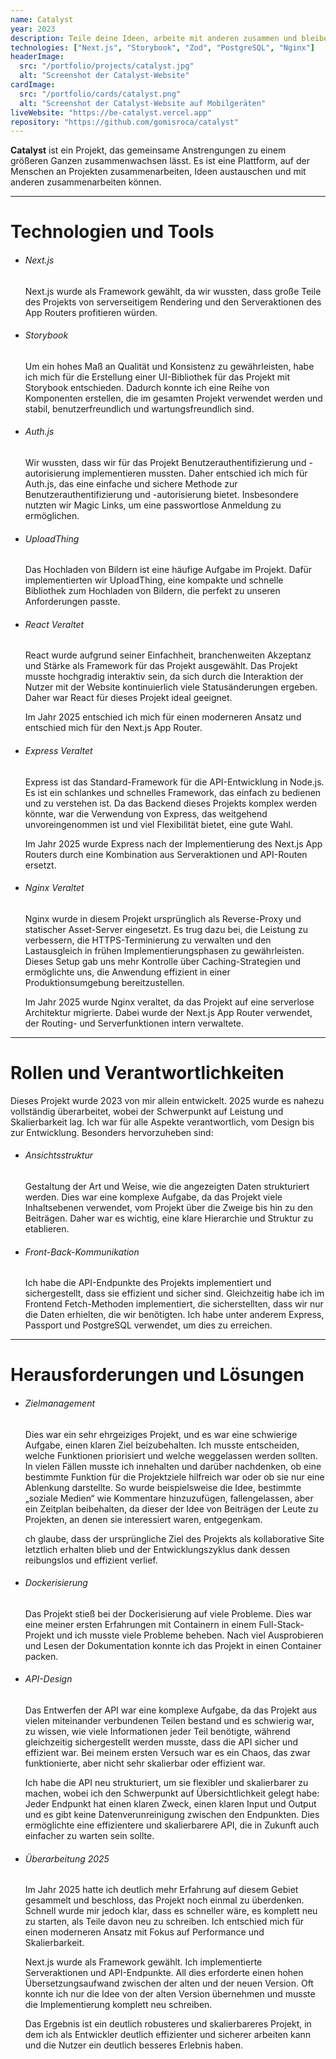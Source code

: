 ```yaml
---
name: Catalyst
year: 2023
description: Teile deine Ideen, arbeite mit anderen zusammen und bleibe auf dem Laufenden.
technologies: ["Next.js", "Storybook", "Zod", "PostgreSQL", "Nginx"]
headerImage:
  src: "/portfolio/projects/catalyst.jpg"
  alt: "Screenshot der Catalyst-Website"
cardImage:
  src: "/portfolio/cards/catalyst.png"
  alt: "Screenshot der Catalyst-Website auf Mobilgeräten"
liveWebsite: "https://be-catalyst.vercel.app"
repository: "https://github.com/gomisroca/catalyst"
---
```


<strong>Catalyst</strong> ist ein Projekt, das gemeinsame Anstrengungen zu einem
größeren Ganzen zusammenwachsen lässt. Es ist eine Plattform, auf der Menschen
an Projekten zusammenarbeiten, Ideen austauschen und mit anderen
zusammenarbeiten können.

<hr />

<h1 class="text-2xl">Technologien und Tools</h1>
<ul>
  <li>
    <h6 className="text-lg font-semibold">Next.js</h6>
    <p>
      Next.js wurde als Framework gewählt, da wir wussten, dass große Teile des
      Projekts von serverseitigem Rendering und den Serveraktionen des App
      Routers profitieren würden.
    </p>
  </li>
  <li>
    <h6 className="text-lg font-semibold">Storybook</h6>
    <p>
      Um ein hohes Maß an Qualität und Konsistenz zu gewährleisten, habe ich
      mich für die Erstellung einer UI-Bibliothek für das Projekt mit Storybook
      entschieden. Dadurch konnte ich eine Reihe von Komponenten erstellen, die
      im gesamten Projekt verwendet werden und stabil, benutzerfreundlich und
      wartungsfreundlich sind.
    </p>
  </li>
  <li>
    <h6 className="text-lg font-semibold">Auth.js</h6>
    <p>
      Wir wussten, dass wir für das Projekt Benutzerauthentifizierung und
      -autorisierung implementieren mussten. Daher entschied ich mich für
      Auth.js, das eine einfache und sichere Methode zur
      Benutzerauthentifizierung und -autorisierung bietet. Insbesondere nutzten
      wir Magic Links, um eine passwortlose Anmeldung zu ermöglichen.
    </p>
  </li>
  <li>
    <h6 className="text-lg font-semibold">UploadThing</h6>
    <p>
      Das Hochladen von Bildern ist eine häufige Aufgabe im Projekt. Dafür
      implementierten wir UploadThing, eine kompakte und schnelle Bibliothek zum
      Hochladen von Bildern, die perfekt zu unseren Anforderungen passte.
    </p>
  </li>
  <li>
    <h6 className="text-lg font-semibold">
      React <span className="text-sm text-zinc-500 uppercase">Veraltet</span>
    </h6>
    <p>
      React wurde aufgrund seiner Einfachheit, branchenweiten Akzeptanz und
      Stärke als Framework für das Projekt ausgewählt. Das Projekt musste
      hochgradig interaktiv sein, da sich durch die Interaktion der Nutzer mit
      der Website kontinuierlich viele Statusänderungen ergeben. Daher war React
      für dieses Projekt ideal geeignet.
    </p>
    <p>
      Im Jahr 2025 entschied ich mich für einen moderneren Ansatz und entschied
      mich für den Next.js App Router.
    </p>
  </li>
  <li>
    <h6 className="text-lg font-semibold">
      Express
      <span className="text-sm text-zinc-500 uppercase">Veraltet</span>
    </h6>
    <p>
      Express ist das Standard-Framework für die API-Entwicklung in Node.js. Es
      ist ein schlankes und schnelles Framework, das einfach zu bedienen und zu
      verstehen ist. Da das Backend dieses Projekts komplex werden könnte, war
      die Verwendung von Express, das weitgehend unvoreingenommen ist und viel
      Flexibilität bietet, eine gute Wahl.
    </p>
    <p>
      Im Jahr 2025 wurde Express nach der Implementierung des Next.js App
      Routers durch eine Kombination aus Serveraktionen und API-Routen ersetzt.
    </p>
  </li>
  <li>
    <h6 className="text-lg font-semibold">
      Nginx <span className="text-sm text-zinc-500 uppercase">Veraltet</span>
    </h6>
    <p>
      Nginx wurde in diesem Projekt ursprünglich als Reverse-Proxy und
      statischer Asset-Server eingesetzt. Es trug dazu bei, die Leistung zu
      verbessern, die HTTPS-Terminierung zu verwalten und den Lastausgleich in
      frühen Implementierungsphasen zu gewährleisten. Dieses Setup gab uns mehr
      Kontrolle über Caching-Strategien und ermöglichte uns, die Anwendung
      effizient in einer Produktionsumgebung bereitzustellen.
    </p>
    <p>
      Im Jahr 2025 wurde Nginx veraltet, da das Projekt auf eine serverlose
      Architektur migrierte. Dabei wurde der Next.js App Router verwendet, der
      Routing- und Serverfunktionen intern verwaltete.
    </p>
  </li>
</ul>

<hr />

<h1 class="text-2xl">Rollen und Verantwortlichkeiten</h1>
Dieses Projekt wurde 2023 von mir allein entwickelt. 2025 wurde es nahezu
vollständig überarbeitet, wobei der Schwerpunkt auf Leistung und Skalierbarkeit
lag. Ich war für alle Aspekte verantwortlich, vom Design bis zur Entwicklung.
Besonders hervorzuheben sind:
<ul>
  <li>
    <h6 className="text-lg font-semibold">Ansichtsstruktur</h6>
    <p>
      Gestaltung der Art und Weise, wie die angezeigten Daten strukturiert
      werden. Dies war eine komplexe Aufgabe, da das Projekt viele Inhaltsebenen
      verwendet, vom Projekt über die Zweige bis hin zu den Beiträgen. Daher war
      es wichtig, eine klare Hierarchie und Struktur zu etablieren.
    </p>
  </li>
  <li>
    <h6 className="text-lg font-semibold">Front-Back-Kommunikation</h6>
    <p>
      Ich habe die API-Endpunkte des Projekts implementiert und sichergestellt,
      dass sie effizient und sicher sind. Gleichzeitig habe ich im Frontend
      Fetch-Methoden implementiert, die sicherstellten, dass wir nur die Daten
      erhielten, die wir benötigten. Ich habe unter anderem Express, Passport
      und PostgreSQL verwendet, um dies zu erreichen.
    </p>
  </li>
</ul>

<hr />

<h1 class="text-2xl">Herausforderungen und Lösungen</h1>
<ul>
  <li>
    <h6 className="text-lg font-semibold">Zielmanagement</h6>
    <p>
      Dies war ein sehr ehrgeiziges Projekt, und es war eine schwierige Aufgabe,
      einen klaren Ziel beizubehalten. Ich musste entscheiden, welche Funktionen
      priorisiert und welche weggelassen werden sollten. In vielen Fällen musste
      ich innehalten und darüber nachdenken, ob eine bestimmte Funktion für die
      Projektziele hilfreich war oder ob sie nur eine Ablenkung darstellte. So
      wurde beispielsweise die Idee, bestimmte „soziale Medien“ wie Kommentare
      hinzuzufügen, fallengelassen, aber ein Zeitplan beibehalten, da dieser der
      Idee von Beiträgen der Leute zu Projekten, an denen sie interessiert
      waren, entgegenkam.
    </p>
    <p>
      ch glaube, dass der ursprüngliche Ziel des Projekts als kollaborative Site
      letztlich erhalten blieb und der Entwicklungszyklus dank dessen
      reibungslos und effizient verlief.
    </p>
  </li>
  <li>
    <h6 className="text-lg font-semibold">Dockerisierung</h6>
    <p>
      Das Projekt stieß bei der Dockerisierung auf viele Probleme. Dies war eine
      meiner ersten Erfahrungen mit Containern in einem Full-Stack-Projekt und
      ich musste viele Probleme beheben. Nach viel Ausprobieren und Lesen der
      Dokumentation konnte ich das Projekt in einen Container packen.
    </p>
  </li>
  <li>
    <h6 className="text-lg font-semibold">API-Design</h6>
    <p>
      Das Entwerfen der API war eine komplexe Aufgabe, da das Projekt aus vielen
      miteinander verbundenen Teilen bestand und es schwierig war, zu wissen,
      wie viele Informationen jeder Teil benötigte, während gleichzeitig
      sichergestellt werden musste, dass die API sicher und effizient war. Bei
      meinem ersten Versuch war es ein Chaos, das zwar funktionierte, aber nicht
      sehr skalierbar oder effizient war.
    </p>
    <p>
      Ich habe die API neu strukturiert, um sie flexibler und skalierbarer zu
      machen, wobei ich den Schwerpunkt auf Übersichtlichkeit gelegt habe: Jeder
      Endpunkt hat einen klaren Zweck, einen klaren Input und Output und es gibt
      keine Datenverunreinigung zwischen den Endpunkten. Dies ermöglichte eine
      effizientere und skalierbarere API, die in Zukunft auch einfacher zu
      warten sein sollte.
    </p>
  </li>
  <li>
    <h6 className="text-lg font-semibold">Überarbeitung 2025</h6>
    <p>
      Im Jahr 2025 hatte ich deutlich mehr Erfahrung auf diesem Gebiet gesammelt
      und beschloss, das Projekt noch einmal zu überdenken. Schnell wurde mir
      jedoch klar, dass es schneller wäre, es komplett neu zu starten, als Teile
      davon neu zu schreiben. Ich entschied mich für einen moderneren Ansatz mit
      Fokus auf Performance und Skalierbarkeit.
    </p>
    <p>
      Next.js wurde als Framework gewählt. Ich implementierte Serveraktionen und
      API-Endpunkte. All dies erforderte einen hohen Übersetzungsaufwand
      zwischen der alten und der neuen Version. Oft konnte ich nur die Idee von
      der alten Version übernehmen und musste die Implementierung komplett neu
      schreiben.
    </p>
    <p>
      Das Ergebnis ist ein deutlich robusteres und skalierbareres Projekt, in
      dem ich als Entwickler deutlich effizienter und sicherer arbeiten kann und
      die Nutzer ein deutlich besseres Erlebnis haben.
    </p>
  </li>
</ul>
